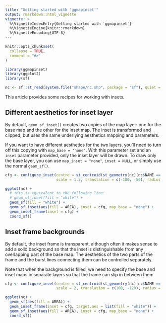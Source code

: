 ```yaml
---
title: "Getting started with 'ggmapinset'"
output: rmarkdown::html_vignette
vignette: >
  %\VignetteIndexEntry{Getting started with 'ggmapinset'}
  %\VignetteEngine{knitr::rmarkdown}
  %\VignetteEncoding{UTF-8}
---
```


```r
knitr::opts_chunk$set(
  collapse = TRUE,
  comment = "#>"
)
```

```r
library(ggmapinset)
library(ggplot2)
library(sf)

nc <- sf::st_read(system.file("shape/nc.shp", package = "sf"), quiet = TRUE)
```

This article provides some recipes for working with insets.

## Different aesthetics for inset layer
By default, `geom_sf_inset()` creates two copies of the map layer: one for the
base map and the other for the inset map. The inset is transformed and clipped,
but uses the same underlying aesthetics mapping and parameters.

If you want to have different aesthetics for the two layers, you'll need to turn
off this copying with `map_base = "none"`. With this parameter set and an
`inset` parameter provided, only the inset layer will be drawn. To draw only the
base layer, you can use `map_inset = "none"`, `inset = NULL`, or simply use the
normal `geom_sf()`.

```r
cfg <- configure_inset(centre = st_centroid(st_geometry(nc)[nc$NAME == "Bladen"]),
                       scale = 1.5, translation = c(-180, -50), radius = 50, units = "mi")

ggplot(nc) +
  # this is equivalent to the following line:
  # geom_sf_inset(fill = "white") +
  geom_sf(fill = "white") +
  geom_sf_inset(aes(fill = AREA), inset = cfg, map_base = "none") +
  geom_inset_frame(inset = cfg) +
  coord_sf()
```

## Inset frame backgrounds
By default, the inset frame is transparent, although often it makes sense to add
a solid background so that the inset is distinguishable from any overlapping part
of the base map. The aesthetics of the two parts of the frame and the burst lines
connecting them can be controlled separately.

Note that when the background is filled, we need to specify the base and inset
maps in separate layers so that the frame can slip in between them.
```r
cfg <- configure_inset(centre = st_centroid(st_geometry(nc)[nc$NAME == "Yancey"]),
                       scale = 2, translation = c(100, -120), radius = 50, units = "mi")

ggplot(nc) +
  geom_sf(aes(fill = AREA)) +
  geom_inset_frame(inset = cfg, target.aes = list(fill = "white")) +
  geom_sf_inset(aes(fill = AREA), inset = cfg, map_base = "none") +
  coord_sf()
```


